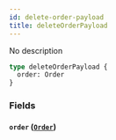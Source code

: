 ```yaml
---
id: delete-order-payload
title: deleteOrderPayload
---
```


No description

```graphql
type deleteOrderPayload {
  order: Order
}
```

### Fields

#### `order` ([`Order`](/v1/objects/order))
